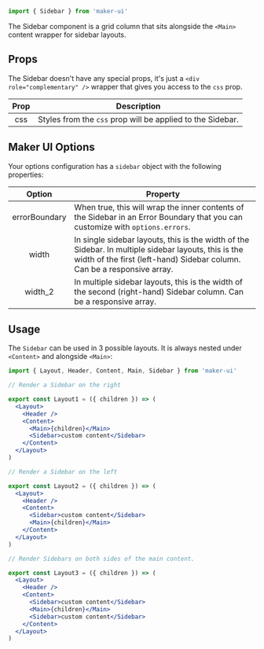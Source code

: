 <SEO
  title="Sidebar"
  description="Use the Sidebar component as a space for supplementary information or advertisements alongside your main content."
/>

<Diagram component="Sidebar">

```jsx
import { Sidebar } from 'maker-ui'
```

</Diagram>

The Sidebar component is a grid column that sits alongside the `<Main>` content wrapper for sidebar layouts.

## Props

The Sidebar doesn't have any special props, it's just a `<div role="complementary" />` wrapper that gives you access to the `css` prop.

| Prop | Description                                                                       |
| :--: | --------------------------------------------------------------------------------- |
| css  | <Type name="object" /> Styles from the `css` prop will be applied to the Sidebar. |

## Maker UI Options

Your options configuration has a `sidebar` object with the following properties:

|    Option     | Property                                                                                                                                                                                                                                     |
| :-----------: | -------------------------------------------------------------------------------------------------------------------------------------------------------------------------------------------------------------------------------------------- |
| errorBoundary | <Type name="boolean" /> When true, this will wrap the inner contents of the Sidebar in an Error Boundary that you can customize with `options.errors`. <DefaultValue value="false" />                                                        |
|     width     | <Type name="ResponsiveScale" /> In single sidebar layouts, this is the width of the Sidebar. In multiple sidebar layouts, this is the width of the first (left-hand) Sidebar column. Can be a responsive array. <DefaultValue value="300" /> |
|    width_2    | <Type name="ResponsiveScale" /> In multiple sidebar layouts, this is the width of the second (right-hand) Sidebar column. Can be a responsive array. <DefaultValue value="200" />                                                            |

## Usage

The `Sidebar` can be used in 3 possible layouts. It is always nested under `<Content>` and alongside `<Main>`:

```jsx
import { Layout, Header, Content, Main, Sidebar } from 'maker-ui'

// Render a Sidebar on the right

export const Layout1 = ({ children }) => (
  <Layout>
    <Header />
    <Content>
      <Main>{children}</Main>
      <Sidebar>custom content</Sidebar>
    </Content>
  </Layout>
)

// Render a Sidebar on the left

export const Layout2 = ({ children }) => (
  <Layout>
    <Header />
    <Content>
      <Sidebar>custom content</Sidebar>
      <Main>{children}</Main>
    </Content>
  </Layout>
)

// Render Sidebars on both sides of the main content.

export const Layout3 = ({ children }) => (
  <Layout>
    <Header />
    <Content>
      <Sidebar>custom content</Sidebar>
      <Main>{children}</Main>
      <Sidebar>custom content</Sidebar>
    </Content>
  </Layout>
)
```
